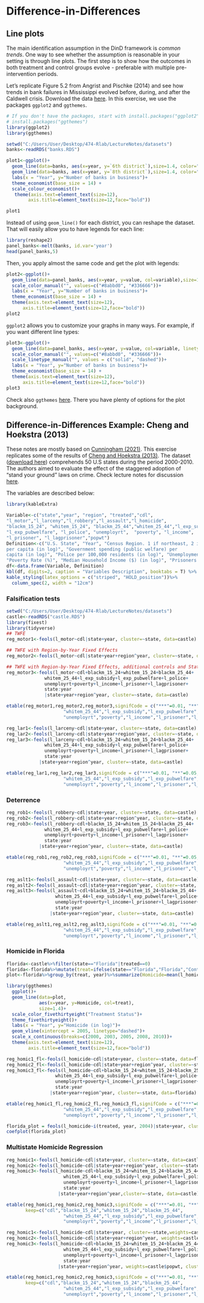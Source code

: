 # Difference-in-Differences

## Line plots

The main identification assumption in the DinD framework is *common trends*. One way to see whether the assumption is reasonable in your setting is through line plots. The first step is to show how the outcomes in both treatment and control groups evolve - preferable with multiple pre-intervention periods.

Let's replicate Figure 5.2 from Angrist and Pischke (2014) and see how trends in bank failures in Mississippi evolved before, during, and after the Caldwell crisis. Download the data [here](https://github.com/guerramarcelino/PolicyEval/raw/main/Datasets/banks.RDS). In this exercise, we use the packages `ggplot2` and `ggthemes`.

```r
# If you don't have the packages, start with install.packages("ggplot2") and
# install.packages("ggthemes")
library(ggplot2)
library(ggthemes)

setwd("C:/Users/User/Desktop/474-Rlab/LectureNotes/datasets")
banks<-readRDS("banks.RDS")

plot1<-ggplot()+
  geom_line(data=banks, aes(x=year, y=`6th district`),size=1.4, color="#336666")+
  geom_line(data=banks, aes(x=year, y=`8th district`),size=1.4, color="#8abbd0")+
  labs(x = "Year", y="Number of banks in business")+
  theme_economist(base_size = 14) +
  scale_colour_economist()+
   theme(axis.text=element_text(size=12),
        axis.title=element_text(size=12,face="bold"))

plot1
```

Instead of using `geom_line()` for each district, you can reshape the dataset. That will easily allow you to have legends for each line:

```r
library(reshape2)
panel_banks<-melt(banks, id.var='year')
head(panel_banks,5)
```

Then, you apply almost the same code and get the plot with legends:

```r
plot2<-ggplot()+
  geom_line(data=panel_banks, aes(x=year, y=value, col=variable),size=1.4)+
  scale_color_manual("", values=c("#8abbd0", "#336666"))+
  labs(x = "Year", y="Number of banks in business")+
  theme_economist(base_size = 14) +
  theme(axis.text=element_text(size=12),
      axis.title=element_text(size=12,face="bold"))
plot2
```

`ggplot2` allows you to customize your graphs in many ways. For example, if you want different line types:

```r
plot3<-ggplot()+
  geom_line(data=panel_banks, aes(x=year, y=value, col=variable, linetype = variable),size=1.4)+
  scale_color_manual("", values=c("#8abbd0", "#336666"))+
  scale_linetype_manual("", values = c("solid", "dashed"))+
  labs(x = "Year", y="Number of banks in business")+
  theme_economist(base_size = 14) +
  theme(axis.text=element_text(size=12),
      axis.title=element_text(size=12,face="bold"))
plot3
```

Check also `ggthemes` [here](https://yutannihilation.github.io/allYourFigureAreBelongToUs/ggthemes/). There you have plenty of options for the plot background.

## Difference-in-Differences Example: Cheng and Hoekstra (2013)

These notes are mostly based on [Cunningham (2021)](https://mixtape.scunning.com/difference-in-differences.html?panelset6=r-code7&panelset4=r-code5&panelset7=r-code8&panelset5=r-code6#replicating-cheng2013-sort-of). This exercise replicates some of the results of [Cheng and Hoekstra (2013)](http://jhr.uwpress.org/content/48/3/821.short). The dataset ([download here](https://github.com/guerramarcelino/PolicyEval/raw/main/Datasets/castle.RDS)) comprehends 50 U.S states during the period 2000-2010. The authors aimed to evaluate the effect of the staggered adoption of "stand your ground" laws on crime. Check lecture notes for discussion [here](https://guerramarcelino.github.io/Econ474/Lectures/Lec6/lec6?panelset6=did-regression3&panelset7=2x2-difference-in-differences2&panelset8=regression-results4&panelset9=did-assumptions2&panelset10=threats-to-validity2&panelset11=deterrence2#31).

The variables are described below:

```r
library(kableExtra)

Variable<-c("state","year", "region", "treated","cdl",     
"l_motor","l_larceny","l_robbery","l_assault","l_homicide",      
"blackm_15_24", "whitem_15_24", "blackm_25_44","whitem_25_44","l_exp_subsidy",   
"l_exp_pubwelfare", "l_police", "unemployrt",  "poverty", "l_income",        
"l_prisoner", "l_lagprisoner","popwt")
Definition<-c("U.S. State", "Year", "Census Region. 1 if northeast, 2 if midwest, 3 if south and 4 if west", "1 if state is treated at any point from 2000 and 2010", "Treatment variable. Takes values from 0 to 1, depending on which month of the year the new law was passed", "Motor theft rate (in log)", "Larceny rate (in log)", "Robbery rate (in log)","Aggravated Assault rate (in log)", "Murder rate (in log)", "% of black male aged 15-24", "% of white male aged 15-24", "% of black male aged 25-44", "% of white male aged 25-44", "Government spending (assistance and subsidies)
per capita (in log)", "Government spending (public welfare) per
capita (in log)", "Police per 100,000 residents (in log)", "Unemployment Rate (%)",
"Poverty Rate (%)", "Median Household Income ($) (in log)", "Prisoners per 100,000 residents (in log)", "Lag prisoners per 100,000 residents (in log)", "State Population (used in the weighted regression)")
df<-data.frame(Variable, Definition)
kbl(df, digits=2, caption = "Variables Description", booktabs = T) %>%
kable_styling(latex_options = c("striped", "HOLD_position"))%>%
  column_spec(2, width = "12cm")

```

### Falsification tests

```r
setwd("C:/Users/User/Desktop/474-Rlab/LectureNotes/datasets")
castle<-readRDS("castle.RDS")
library(fixest)
library(tidyverse)
## TWFE
reg_motor1<-feols(l_motor~cdl|state+year, cluster=~state, data=castle)

## TWFE with Region-by-Year Fixed Effects
reg_motor2<-feols(l_motor~cdl|state+year+region^year, cluster=~state, data=castle)

## TWFE with Region-by-Year Fixed Effects, additional controls and State-Specific Linear Time trends
reg_motor3<-feols(l_motor~cdl+blackm_15_24+whitem_15_24+blackm_25_44+
              whitem_25_44+l_exp_subsidy+l_exp_pubwelfare+l_police+
              unemployrt+poverty+l_income+l_prisoner+l_lagprisoner+
              state:year
              |state+year+region^year, cluster=~state, data=castle)

etable(reg_motor1,reg_motor2,reg_motor3,signifCode = c("***"=0.01, "**"=0.05, "*"=0.10),   keep=c("cdl","blackm_15_24","whitem_15_24","blackm_25_44",
                     "whitem_25_44","l_exp_subsidy","l_exp_pubwelfare","l_police",
                     "unemployrt","poverty","l_income","l_prisoner","l_lagprisoner"))
```

```r
reg_lar1<-feols(l_larceny~cdl|state+year, cluster=~state, data=castle)
reg_lar2<-feols(l_larceny~cdl|state+year+region^year, cluster=~state, data=castle)
reg_lar3<-feols(l_larceny~cdl+blackm_15_24+whitem_15_24+blackm_25_44+
              whitem_25_44+l_exp_subsidy+l_exp_pubwelfare+l_police+
              unemployrt+poverty+l_income+l_prisoner+l_lagprisoner+
              state:year
            |state+year+region^year, cluster=~state, data=castle)

etable(reg_lar1,reg_lar2,reg_lar3,signifCode = c("***"=0.01, "**"=0.05, "*"=0.10),   keep=c("cdl","blackm_15_24","whitem_15_24","blackm_25_44",
                     "whitem_25_44","l_exp_subsidy","l_exp_pubwelfare","l_police",
                     "unemployrt","poverty","l_income","l_prisoner","l_lagprisoner"))
```

### Deterrence

```r
reg_rob1<-feols(l_robbery~cdl|state+year, cluster=~state, data=castle)
reg_rob2<-feols(l_robbery~cdl|state+year+region^year, cluster=~state, data=castle)
reg_rob3<-feols(l_robbery~cdl+blackm_15_24+whitem_15_24+blackm_25_44+
              whitem_25_44+l_exp_subsidy+l_exp_pubwelfare+l_police+
              unemployrt+poverty+l_income+l_prisoner+l_lagprisoner+
              state:year
            |state+year+region^year, cluster=~state, data=castle)

etable(reg_rob1,reg_rob2,reg_rob3,signifCode = c("***"=0.01, "**"=0.05, "*"=0.10),   keep=c("cdl","blackm_15_24","whitem_15_24","blackm_25_44",
                     "whitem_25_44","l_exp_subsidy","l_exp_pubwelfare","l_police",
                     "unemployrt","poverty","l_income","l_prisoner","l_lagprisoner"))
```

```r
reg_aslt1<-feols(l_assault~cdl|state+year, cluster=~state, data=castle)
reg_aslt2<-feols(l_assault~cdl|state+year+region^year, cluster=~state, data=castle)
reg_aslt3<-feols(l_assault~cdl+blackm_15_24+whitem_15_24+blackm_25_44+
                  whitem_25_44+l_exp_subsidy+l_exp_pubwelfare+l_police+
                  unemployrt+poverty+l_income+l_prisoner+l_lagprisoner+
                  state:year
                |state+year+region^year, cluster=~state, data=castle)

etable(reg_aslt1,reg_aslt2,reg_aslt3,signifCode = c("***"=0.01, "**"=0.05, "*"=0.10),   keep=c("cdl","blackm_15_24","whitem_15_24","blackm_25_44",
                     "whitem_25_44","l_exp_subsidy","l_exp_pubwelfare","l_police",
                     "unemployrt","poverty","l_income","l_prisoner","l_lagprisoner"))
```

### Homicide in Florida

```r
florida<-castle%>%filter(state=="Florida"|treated==0)
florida<-florida%>%mutate(treat=ifelse(state=="Florida","Florida","Control Group"))
plot<-florida%>%group_by(treat, year)%>%summarize(Homicide=mean(l_homicide))

library(ggthemes)
  ggplot()+
  geom_line(data=plot,
            aes(x=year, y=Homicide, col=treat),
            size=1.4)+
  scale_color_fivethirtyeight("Treatment Status")+
  theme_fivethirtyeight()+
  labs(x = "Year", y="Homicide (in log)")+
  geom_vline(xintercept = 2005, linetype="dashed")+
  scale_x_continuous(breaks=c(2000, 2003, 2005, 2008, 2010))+
  theme(axis.text=element_text(size=12),
        axis.title=element_text(size=12,face="bold"))
```


```r
reg_homic1_fl<-feols(l_homicide~cdl|state+year, cluster=~state, data=florida)
reg_homic2_fl<-feols(l_homicide~cdl|state+year+region^year, cluster=~state, data=florida)
reg_homic3_fl<-feols(l_homicide~cdl+blackm_15_24+whitem_15_24+blackm_25_44+
                  whitem_25_44+l_exp_subsidy+l_exp_pubwelfare+l_police+
                  unemployrt+poverty+l_income+l_prisoner+l_lagprisoner+
                  state:year
                |state+year+region^year, cluster=~state, data=florida)

etable(reg_homic1_fl,reg_homic2_fl,reg_homic3_fl,signifCode = c("***"=0.01, "**"=0.05, "*"=0.10),   keep=c("cdl","blackm_15_24","whitem_15_24","blackm_25_44",
                     "whitem_25_44","l_exp_subsidy","l_exp_pubwelfare","l_police",
                     "unemployrt","poverty","l_income","l_prisoner","l_lagprisoner"))
```

```r
florida_plot = feols(l_homicide~i(treated, year, 2004)|state+year, cluster=~state, data=florida)
coefplot(florida_plot)
```

### Multistate Homicide Regression

```r
reg_homic1<-feols(l_homicide~cdl|state+year, cluster=~state, data=castle)
reg_homic2<-feols(l_homicide~cdl|state+year+region^year, cluster=~state, data=castle)
reg_homic3<-feols(l_homicide~cdl+blackm_15_24+whitem_15_24+blackm_25_44+
                     whitem_25_44+l_exp_subsidy+l_exp_pubwelfare+l_police+
                     unemployrt+poverty+l_income+l_prisoner+l_lagprisoner+
                     state:year
                   |state+year+region^year,cluster=~state, data=castle)

etable(reg_homic1,reg_homic2,reg_homic3,signifCode = c("***"=0.01, "**"=0.05, "*"=0.10),
       keep=c("cdl","blackm_15_24","whitem_15_24","blackm_25_44",
                     "whitem_25_44","l_exp_subsidy","l_exp_pubwelfare","l_police",
                     "unemployrt","poverty","l_income","l_prisoner","l_lagprisoner"))
```


```r
reg_homic1<-feols(l_homicide~cdl|state+year, cluster=~state,weights=castle$popwt, data=castle)
reg_homic2<-feols(l_homicide~cdl|state+year+region^year, weights=castle$popwt, cluster=~state, data=castle)
reg_homic3<-feols(l_homicide~cdl+blackm_15_24+whitem_15_24+blackm_25_44+
                     whitem_25_44+l_exp_subsidy+l_exp_pubwelfare+l_police+
                     unemployrt+poverty+l_income+l_prisoner+l_lagprisoner+
                     state:year
                   |state+year+region^year, weights=castle$popwt, cluster=~state, data=castle)

etable(reg_homic1,reg_homic2,reg_homic3,signifCode = c("***"=0.01, "**"=0.05, "*"=0.10),
       keep=c("cdl","blackm_15_24","whitem_15_24","blackm_25_44",
                     "whitem_25_44","l_exp_subsidy","l_exp_pubwelfare","l_police",
                     "unemployrt","poverty","l_income","l_prisoner","l_lagprisoner"))
```
